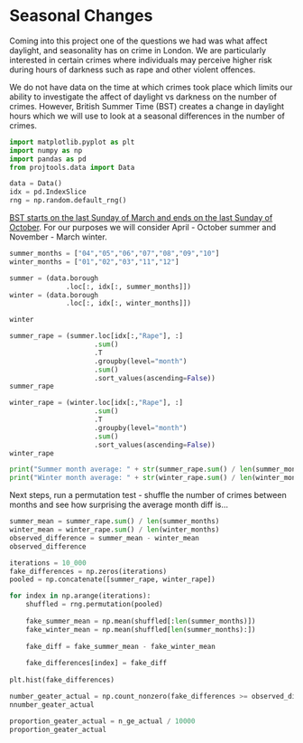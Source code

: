 # Seasonal Changes

Coming into this project one of the questions we had was what affect daylight, and seasonality has on crime in London. We are particularly interested in certain crimes where individuals may perceive higher risk during hours of darkness such as rape and other violent offences.

We do not have data on the time at which crimes took place which limits our ability to investigate the affect of daylight vs darkness on the number of crimes. However, British Summer Time (BST) creates a change in daylight hours which we will use to look at a seasonal differences in the number of crimes.

```python
import matplotlib.pyplot as plt
import numpy as np
import pandas as pd
from projtools.data import Data

data = Data()
idx = pd.IndexSlice
rng = np.random.default_rng()
```

[BST starts on the last Sunday of March and ends on the last Sunday of October](https://en.wikipedia.org/wiki/British_Summer_Time). For our purposes we will consider April - October summer and November - March winter.

```python
summer_months = ["04","05","06","07","08","09","10"]
winter_months = ["01","02","03","11","12"]
```

```python
summer = (data.borough
              .loc[:, idx[:, summer_months]])
winter = (data.borough
              .loc[:, idx[:, winter_months]])
```

```python
winter
```

```python
summer_rape = (summer.loc[idx[:,"Rape"], :]
                     .sum()
                     .T
                     .groupby(level="month")
                     .sum()
                     .sort_values(ascending=False))
summer_rape
```

```python
winter_rape = (winter.loc[idx[:,"Rape"], :]
                     .sum()
                     .T
                     .groupby(level="month")
                     .sum()
                     .sort_values(ascending=False))
winter_rape
```

```python
print("Summer month average: " + str(summer_rape.sum() / len(summer_months)))
print("Winter month average: " + str(winter_rape.sum() / len(winter_months)))
```

Next steps, run a permutation test - shuffle the number of crimes between months and see how surprising the average month diff is...

```python
summer_mean = summer_rape.sum() / len(summer_months)
winter_mean = winter_rape.sum() / len(winter_months)
observed_difference = summer_mean - winter_mean
observed_difference
```

```python
iterations = 10_000
fake_differences = np.zeros(iterations)
pooled = np.concatenate([summer_rape, winter_rape])

for index in np.arange(iterations):
    shuffled = rng.permutation(pooled)
    
    fake_summer_mean = np.mean(shuffled[:len(summer_months)])
    fake_winter_mean = np.mean(shuffled[len(summer_months):])
    
    fake_diff = fake_summer_mean - fake_winter_mean
    
    fake_differences[index] = fake_diff
    
plt.hist(fake_differences)
```

```python
number_geater_actual = np.count_nonzero(fake_differences >= observed_difference)
nnumber_geater_actual
```

```python
proportion_geater_actual = n_ge_actual / 10000
proportion_geater_actual
```
